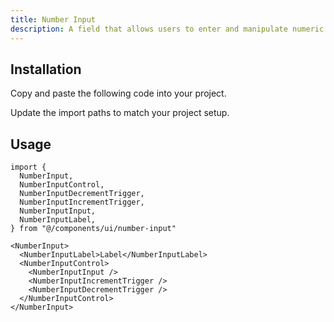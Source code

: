 ```yaml
---
title: Number Input
description: A field that allows users to enter and manipulate numeric values within a specified range.
---
```


<ComponentPreview name="number-input-demo" />

## Installation

<ComponentInstall>

<Fragment slot="manual">

<Steps>

<Step>Copy and paste the following code into your project.</Step>

<ComponentSource component="number-input" />

<Step>Update the import paths to match your project setup.</Step>

</Steps>

</Fragment>

</ComponentInstall>

## Usage

```tsx
import {
  NumberInput,
  NumberInputControl,
  NumberInputDecrementTrigger,
  NumberInputIncrementTrigger,
  NumberInputInput,
  NumberInputLabel,
} from "@/components/ui/number-input"
```

```tsx
<NumberInput>
  <NumberInputLabel>Label</NumberInputLabel>
  <NumberInputControl>
    <NumberInputInput />
    <NumberInputIncrementTrigger />
    <NumberInputDecrementTrigger />
  </NumberInputControl>
</NumberInput>
```

